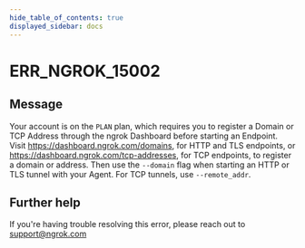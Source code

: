 ```yaml
---
hide_table_of_contents: true
displayed_sidebar: docs
---
```



# ERR_NGROK_15002

## Message

Your account is on the `PLAN` plan, which requires you to register a Domain or TCP Address through the ngrok Dashboard before starting an Endpoint. Visit https://dashboard.ngrok.com/domains, for HTTP and TLS endpoints, or https://dashboard.ngrok.com/tcp-addresses, for TCP endpoints, to register a domain or address. Then use the `--domain` flag when starting an HTTP or TLS tunnel with your Agent. For TCP tunnels, use `--remote_addr`.

<ErrorDetails error="err_ngrok_15002" />

## Further help

If you're having trouble resolving this error, please reach out to [support@ngrok.com](mailto:support@ngrok.com?subject=Help%20with%20ERR_NGROK_15002)
